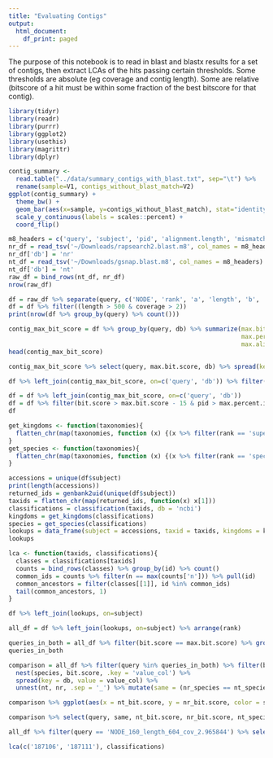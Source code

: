```yaml
---
title: "Evaluating Contigs"
output:
  html_document:
    df_print: paged
---
```


The purpose of this notebook is to read in blast and blastx results for a set of contigs, then extract LCAs of the hits passing certain thresholds. Some thresholds are absolute (eg coverage and contig length). Some are relative (bitscore of a hit must be within some fraction of the best bitscore for that contig).

```r
library(tidyr)
library(readr)
library(purrr)
library(ggplot2)
library(usethis)
library(magrittr)
library(dplyr)
```


```r
contig_summary <- 
  read.table("../data/summary_contigs_with_blast.txt", sep="\t") %>%
  rename(sample=V1, contigs_without_blast_match=V2)
ggplot(contig_summary) +
  theme_bw() +
  geom_bar(aes(x=sample, y=contigs_without_blast_match), stat="identity") +
  scale_y_continuous(labels = scales::percent) +
  coord_flip()
```

```r
m8_headers = c('query', 'subject', 'pid', 'alignment.length', 'mismatches', 'gap.openings', 'query.start', 'query.end', 'subject.start', 'subject.end', 'E.value', 'bit.score')
nr_df = read_tsv('~/Downloads/rapsearch2.blast.m8', col_names = m8_headers)
nr_df['db'] = 'nr'
nt_df = read_tsv('~/Downloads/gsnap.blast.m8', col_names = m8_headers)
nt_df['db'] = 'nt'
raw_df = bind_rows(nt_df, nr_df)
nrow(raw_df)
```

```r
df = raw_df %>% separate(query, c('NODE', 'rank', 'a', 'length', 'b', 'coverage'), sep='_', remove = FALSE) %>% select(-a, -b, -NODE) %>% mutate(length = as.integer(length), coverage = as.numeric(coverage), rank = as.integer(rank))
df = df %>% filter((length > 500 & coverage > 2))
print(nrow(df %>% group_by(query) %>% count()))
```

```r
contig_max_bit_score = df %>% group_by(query, db) %>% summarize(max.bit.score = max(bit.score), 
                                                                max.percent.id = max(pid),
                                                                max.alignment.length = max(alignment.length))
head(contig_max_bit_score)
```

```r
contig_max_bit_score %>% select(query, max.bit.score, db) %>% spread(key = db, value = max.bit.score) %>% drop_na() %>% ggplot(aes(x=nr, y=nt)) + geom_point()
```

```r
df %>% left_join(contig_max_bit_score, on=c('query', 'db')) %>% filter(rank == 1)
```


```r
df = df %>% left_join(contig_max_bit_score, on=c('query', 'db'))
df = df %>% filter(bit.score > max.bit.score - 15 & pid > max.percent.id - 5)
df
```

```r
get_kingdoms <- function(taxonomies){
  flatten_chr(map(taxonomies, function (x) {(x %>% filter(rank == 'superkingdom'))[1,'name']}))
}
get_species <- function(taxonomies){
  flatten_chr(map(taxonomies, function (x) {(x %>% filter(rank == 'species'))[1,'name']}))
}
```

```r
accessions = unique(df$subject)
print(length(accessions))
returned_ids = genbank2uid(unique(df$subject))
taxids = flatten_chr(map(returned_ids, function(x) x[1]))
classifications = classification(taxids, db = 'ncbi')
kingdoms = get_kingdoms(classifications)
species = get_species(classifications)
lookups = data_frame(subject = accessions, taxid = taxids, kingdoms = kingdoms, species=species)
lookups
```

```r
lca <- function(taxids, classifications){
  classes = classifications[taxids]
  counts = bind_rows(classes) %>% group_by(id) %>% count()
  common_ids = counts %>% filter(n == max(counts['n'])) %>% pull(id)
  common_ancestors = filter(classes[[1]], id %in% common_ids)
  tail(common_ancestors, 1)
}
```

```r
df %>% left_join(lookups, on=subject)
```


```r
all_df = df %>% left_join(lookups, on=subject) %>% arrange(rank)
```

```r
queries_in_both = all_df %>% filter(bit.score == max.bit.score) %>% group_by(query, db) %>% count() %>% group_by(query) %>% count() %>% filter(nn > 1) %>% pull(query)
queries_in_both

comparison = all_df %>% filter(query %in% queries_in_both) %>% filter(bit.score == max.bit.score) %>% select(species, bit.score, query, db) %>% 
  nest(species, bit.score, .key = 'value_col') %>%
  spread(key = db, value = value_col) %>% 
  unnest(nt, nr, .sep = '_') %>% mutate(same = (nr_species == nt_species))

comparison %>% ggplot(aes(x = nt_bit.score, y = nr_bit.score, color = same)) + geom_point() + coord_fixed()
```

```r
comparison %>% select(query, same, nt_bit.score, nr_bit.score, nt_species, nr_species)
```

```r
all_df %>% filter(query == 'NODE_160_length_604_cov_2.965844') %>% select(alignment.length, mismatches, db, species, taxid)
```

```r
lca(c('187106', '187111'), classifications)
```

